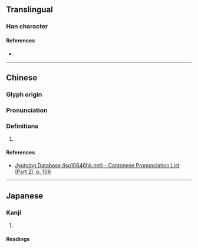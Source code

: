 {{character info/new}}
==Translingual==

===Han character===
{{Han char|rn=61|rad=心|as=04|sn=7|four=|canj=PMMI|ids=⿰忄云}}

====References====
* {{Han ref|kx=0378.220|dkj=10391|dj=0706.220|hdz=42275.120|uh=5FF6|ud=24566}}

----

==Chinese==
{{zh-forms}}

===Glyph origin===
{{Han etym}}

===Pronunciation===
{{zh-pron
|m=hún
|c=wan4
|mc=y
|oc=y
|cat=
}}

===Definitions===
{{zh-hanzi}}

# {{rfdef|zh}}

====References====
* [http://www.iso10646hk.net/jp/document/download.jsp Jyutping Database (iso10646hk.net) - Cantonese Pronunciation List (Part 2), p. 106]

----

==Japanese==

===Kanji===
{{ja-kanji|grade=|rs=心04}}

# {{rfdef|ja|sort=心04}}

====Readings====
{{ja-readings
|goon=うん, ごん
|kanon=うん, こん
|kun=もだ-える<もだ-える<もだ-𛀁る, まよ-う<まよ-ふ
}}